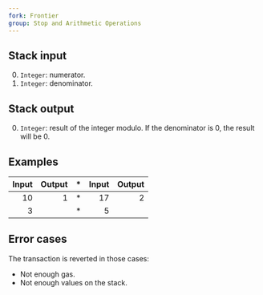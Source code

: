 ```yaml
---
fork: Frontier
group: Stop and Arithmetic Operations
---
```


## Stack input

0. `Integer`: numerator.
1. `Integer`: denominator.

## Stack output

0. `Integer`: result of the integer modulo. If the denominator is 0, the result will be 0.

## Examples

| Input | Output | * | Input | Output |
|------:|-------:|-|------:|-------:|
| 10 | 1 | * | 17 | 2 |
| 3 | | * | 5 | |

## Error cases

The transaction is reverted in those cases:
- Not enough gas.
- Not enough values on the stack.

